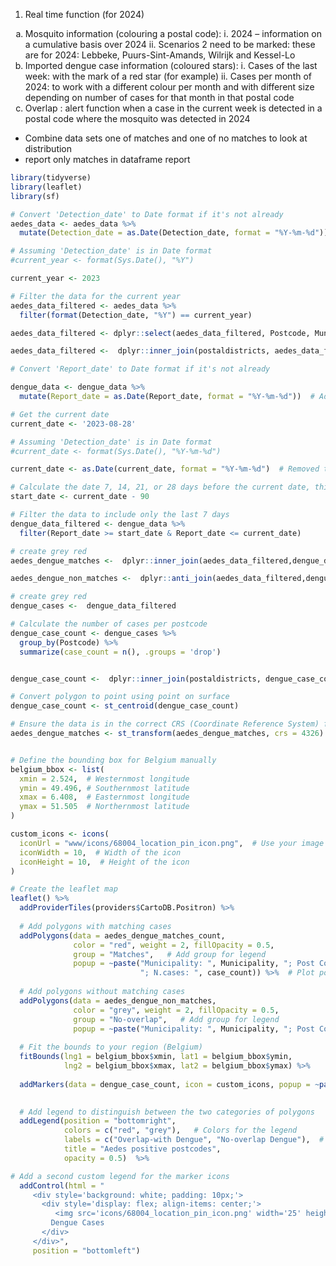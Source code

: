 

1.	Real time function (for 2024)
  a.	Mosquito information (colouring a postal code):
    i.	2024 – information on a cumulative basis over 2024
    ii.	Scenarios 2 need to be marked: these are for 2024: Lebbeke, Puurs-Sint-Amands, Wilrijk and Kessel-Lo
  b.	Imported dengue case information (coloured stars):
    i.	Cases of the last week: with the mark of a red star (for example)
    ii.	Cases per month of 2024: to work with a different colour per month and with different size depending on number of cases for that month in that postal code
  c.	Overlap : alert function when a case in the current week is detected in a postal code where the mosquito was detected in 2024


- Combine data sets one of matches and one of no matches to look at distribution 
- report only matches in dataframe report



```r

library(tidyverse)
library(leaflet)
library(sf)

# Convert 'Detection_date' to Date format if it's not already
aedes_data <- aedes_data %>%
  mutate(Detection_date = as.Date(Detection_date, format = "%Y-%m-%d")) # Adjust the format as needed

# Assuming 'Detection_date' is in Date format
#current_year <- format(Sys.Date(), "%Y")

current_year <- 2023

# Filter the data for the current year
aedes_data_filtered <- aedes_data %>%
  filter(format(Detection_date, "%Y") == current_year)

aedes_data_filtered <- dplyr::select(aedes_data_filtered, Postcode, Municipality)

aedes_data_filtered <-  dplyr::inner_join(postaldistricts, aedes_data_filtered, by = 'Postcode')

```


```r

# Convert 'Report_date' to Date format if it's not already

dengue_data <- dengue_data %>%
  mutate(Report_date = as.Date(Report_date, format = "%Y-%m-%d"))  # Adjust the format if necessary

# Get the current date
current_date <- '2023-08-28'

# Assuming 'Detection_date' is in Date format
#current_date <- format(Sys.Date(), "%Y-%m-%d")

current_date <- as.Date(current_date, format = "%Y-%m-%d")  # Removed the extra closing parenthesis

# Calculate the date 7, 14, 21, or 28 days before the current date, this should use the slider
start_date <- current_date - 90

# Filter the data to include only the last 7 days
dengue_data_filtered <- dengue_data %>%
  filter(Report_date >= start_date & Report_date <= current_date)

```



```r

# create grey red
aedes_dengue_matches <-  dplyr::inner_join(aedes_data_filtered,dengue_data_filtered,  by = 'Postcode')

aedes_dengue_non_matches <-  dplyr::anti_join(aedes_data_filtered,dengue_data_filtered,  by = 'Postcode')

# create grey red
dengue_cases <-  dengue_data_filtered

# Calculate the number of cases per postcode
dengue_case_count <- dengue_cases %>%
  group_by(Postcode) %>%
  summarize(case_count = n(), .groups = 'drop')


dengue_case_count <-  dplyr::inner_join(postaldistricts, dengue_case_count, by = 'Postcode')

# Convert polygon to point using point on surface
dengue_case_count <- st_centroid(dengue_case_count)

# Ensure the data is in the correct CRS (Coordinate Reference System) for Leaflet
aedes_dengue_matches <- st_transform(aedes_dengue_matches, crs = 4326)  # WGS 84


# Define the bounding box for Belgium manually
belgium_bbox <- list(
  xmin = 2.524,  # Westernmost longitude
  ymin = 49.496, # Southernmost latitude
  xmax = 6.408,  # Easternmost longitude
  ymax = 51.505  # Northernmost latitude
)

```

```r

custom_icons <- icons(
  iconUrl = "www/icons/68004_location_pin_icon.png",  # Use your image URL
  iconWidth = 10,  # Width of the icon
  iconHeight = 10,  # Height of the icon
)

# Create the leaflet map
leaflet() %>%
  addProviderTiles(providers$CartoDB.Positron) %>%
  
  # Add polygons with matching cases
  addPolygons(data = aedes_dengue_matches_count, 
              color = "red", weight = 2, fillOpacity = 0.5, 
              group = "Matches",   # Add group for legend
              popup = ~paste("Municipality: ", Municipality, "; Post Code: ", Postcode, 
                             "; N.cases: ", case_count)) %>%  # Plot polygons in red
                             
  # Add polygons without matching cases
  addPolygons(data = aedes_dengue_non_matches, 
              color = "grey", weight = 2, fillOpacity = 0.5, 
              group = "No-overlap",   # Add group for legend
              popup = ~paste("Municipality: ", Municipality, "; Post Code: ", Postcode)) %>%  # Plot polygons in grey
  
  # Fit the bounds to your region (Belgium)
  fitBounds(lng1 = belgium_bbox$xmin, lat1 = belgium_bbox$ymin, 
            lng2 = belgium_bbox$xmax, lat2 = belgium_bbox$ymax) %>%
  
  addMarkers(data = dengue_case_count, icon = custom_icons, popup = ~paste("Post Code: ", Postcode, "; N.cases: ", case_count)) %>%

  
  # Add legend to distinguish between the two categories of polygons
  addLegend(position = "bottomright", 
            colors = c("red", "grey"),   # Colors for the legend
            labels = c("Overlap-with Dengue", "No-overlap Dengue"),  # Corresponding labels
            title = "Aedes positive postcodes",
            opacity = 0.5)  %>%

# Add a second custom legend for the marker icons
  addControl(html = "
     <div style='background: white; padding: 10px;'>
       <div style='display: flex; align-items: center;'>
          <img src='icons/68004_location_pin_icon.png' width='25' height='41' style='margin-right: 5px;'> 
         Dengue Cases
       </div>
     </div>", 
     position = "bottomleft")

```


